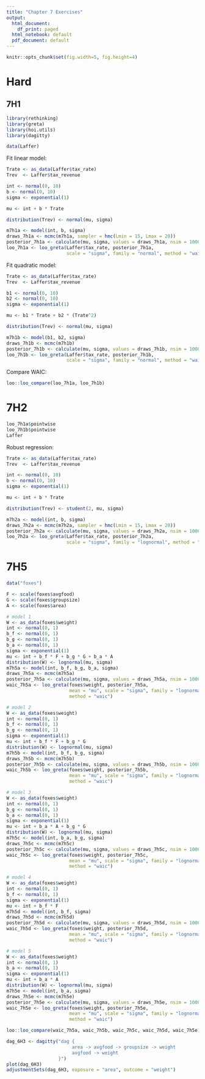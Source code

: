 ```yaml
---
title: "Chapter 7 Exercises"
output:
  html_document:
    df_print: paged
  html_notebook: default
  pdf_document: default
---
```


```r
knitr::opts_chunk$set(fig.width=5, fig.height=4) 
```

# Hard

## 7H1

```r
library(rethinking)
library(greta)
library(hoi.utils)
library(dagitty)

data(Laffer)
```

Fit linear model:

```r
Trate <- as_data(Laffer$tax_rate)
Trev  <- Laffer$tax_revenue

int <- normal(0, 10)
b <- normal(0, 10)
sigma <- exponential(1)

mu <- int + b * Trate

distribution(Trev) <- normal(mu, sigma)

m7h1a <- model(int, b, sigma)
draws_7h1a <- mcmc(m7h1a, sampler = hmc(Lmin = 15, Lmax = 20))
posterior_7h1a <- calculate(mu, sigma, values = draws_7h1a, nsim = 1000)
loo_7h1a <- loo_greta(Laffer$tax_rate, posterior_7h1a, 
                      scale = "sigma", family = "normal", method = "waic")
```

Fit quadratic model:

```r
Trate <- as_data(Laffer$tax_rate)
Trev  <- Laffer$tax_revenue

b1 <- normal(0, 10)
b2 <- normal(0, 10)
sigma <- exponential(1)

mu <- b1 * Trate + b2 * (Trate^2)

distribution(Trev) <- normal(mu, sigma)

m7h1b <- model(b1, b2, sigma)
draws_7h1b <- mcmc(m7h1b)
posterior_7h1b <- calculate(mu, sigma, values = draws_7h1b, nsim = 1000)
loo_7h1b <- loo_greta(Laffer$tax_rate, posterior_7h1b, 
                      scale = "sigma", family = "normal", method = "waic")
```

Compare WAIC:

```r
loo::loo_compare(loo_7h1a, loo_7h1b)
```

# 7H2

```r
loo_7h1a$pointwise
loo_7h1b$pointwise
Laffer
```

Robust regression:

```r
Trate <- as_data(Laffer$tax_rate)
Trev  <- Laffer$tax_revenue

int <- normal(0, 10)
b <- normal(0, 10)
sigma <- exponential(1)

mu <- int + b * Trate

distribution(Trev) <- student(2, mu, sigma)

m7h2a <- model(int, b, sigma)
draws_7h2a <- mcmc(m7h2a, sampler = hmc(Lmin = 15, Lmax = 20))
posterior_7h2a <- calculate(mu, sigma, values = draws_7h2a, nsim = 1000)
loo_7h2a <- loo_greta(Laffer$tax_rate, posterior_7h2a, 
                      scale = "sigma", family = "lognormal", method = "waic")
```


# 7H5

```r
data("foxes")

F <- scale(foxes$avgfood)
G <- scale(foxes$groupsize)
A <- scale(foxes$area)

# model 1
W <- as_data(foxes$weight)
int <- normal(0, 1)
b_f <- normal(0, 1)
b_g <- normal(0, 1)
b_a <- normal(0, 1)
sigma <- exponential(1)
mu <- int + b_f * F + b_g * G + b_a * A
distribution(W) <- lognormal(mu, sigma)
m7h5a <- model(int, b_f, b_g, b_a, sigma)
draws_7h5a <- mcmc(m7h5a)
posterior_7h5a <- calculate(mu, sigma, values = draws_7h5a, nsim = 1000)
waic_7h5a <- loo_greta(foxes$weight, posterior_7h5a, 
                       mean = "mu", scale = "sigma", family = "lognormal",
                       method = "waic")

# model 2
W <- as_data(foxes$weight)
int <- normal(0, 1)
b_f <- normal(0, 1)
b_g <- normal(0, 1)
sigma <- exponential(1)
mu <- int + b_f * F + b_g * G
distribution(W) <- lognormal(mu, sigma)
m7h5b <- model(int, b_f, b_g, sigma)
draws_7h5b <- mcmc(m7h5b)
posterior_7h5b <- calculate(mu, sigma, values = draws_7h5b, nsim = 1000)
waic_7h5b <- loo_greta(foxes$weight, posterior_7h5b, 
                       mean = "mu", scale = "sigma", family = "lognormal",
                       method = "waic")

# model 3
W <- as_data(foxes$weight)
int <- normal(0, 1)
b_g <- normal(0, 1)
b_a <- normal(0, 1)
sigma <- exponential(1)
mu <- int + b_a * A + b_g * G
distribution(W) <- lognormal(mu, sigma)
m7h5c <- model(int, b_a, b_g, sigma)
draws_7h5c <- mcmc(m7h5c)
posterior_7h5c <- calculate(mu, sigma, values = draws_7h5c, nsim = 1000)
waic_7h5c <- loo_greta(foxes$weight, posterior_7h5c, 
                       mean = "mu", scale = "sigma", family = "lognormal",
                       method = "waic")

# model 4
W <- as_data(foxes$weight)
int <- normal(0, 1)
b_f <- normal(0, 1)
sigma <- exponential(1)
mu <- int + b_f * F 
m7h5d <- model(int, b_f, sigma)
draws_7h5d <- mcmc(m7h5d)
posterior_7h5d <- calculate(mu, sigma, values = draws_7h5d, nsim = 1000)
waic_7h5d <- loo_greta(foxes$weight, posterior_7h5d, 
                       mean = "mu", scale = "sigma", family = "lognormal",
                       method = "waic")

# model 5
W <- as_data(foxes$weight)
int <- normal(0, 1)
b_a <- normal(0, 1)
sigma <- exponential(1)
mu <- int + b_a * A
distribution(W) <- lognormal(mu, sigma)
m7h5e <- model(int, b_a, sigma)
draws_7h5e <- mcmc(m7h5e)
posterior_7h5e <- calculate(mu, sigma, values = draws_7h5e, nsim = 1000)
waic_7h5e <- loo_greta(foxes$weight, posterior_7h5e, 
                       mean = "mu", scale = "sigma", family = "lognormal",
                       method = "waic")
```

```r
loo::loo_compare(waic_7h5a, waic_7h5b, waic_7h5c, waic_7h5d, waic_7h5e)
```

```r
dag_6H3 <- dagitty("dag {
                        area -> avgfood -> groupsize -> weight
                        avgfood -> weight
                   }")
plot(dag_6H3)
adjustmentSets(dag_6H3, exposure = "area", outcome = "weight")
```

